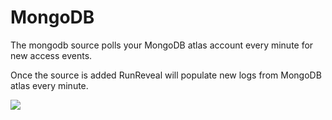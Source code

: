 # MongoDB

The mongodb source polls your MongoDB atlas account every minute for new access events.

Once the source is added RunReveal will populate new logs from MongoDB atlas every minute.

<img src="/mongo-1.png"/>